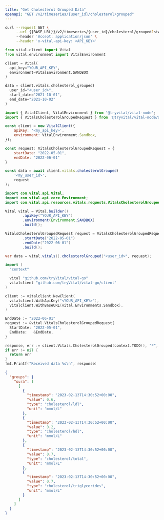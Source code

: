 ```yaml
---
title: "Get Cholesterol Grouped Data"
openapi: "GET /v2/timeseries/{user_id}/cholesterol/grouped"
---
```


<RequestExample>

```bash cURL
curl --request GET \
     --url {{BASE_URL}}/v2/timeseries/{user_id}/cholesterol/grouped?start_date={{START_DATE}}&end_date={{END_DATE}} \
     --header 'Accept: application/json' \
     --header 'x-vital-api-key: <API_KEY>'
```

```python Python
from vital.client import Vital
from vital.environment import VitalEnvironment

client = Vital(
  api_key="YOUR_API_KEY",
  environment=VitalEnvironment.SANDBOX
)

data = client.vitals.cholesterol_grouped(
  user_id="<user_id>", 
  start_date="2021-10-01", 
  end_date="2021-10-02"
)
```

```javascript Node
import { VitalClient, VitalEnvironment } from '@tryvital/vital-node';
import { VitalsCholesterolGroupedRequest } from '@tryvital/vital-node/api/resources/vitals';

const client = new VitalClient({
    apiKey: '<my_api_key>',
    environment: VitalEnvironment.Sandbox,
});

const request: VitalsCholesterolGroupedRequest = {
    startDate: "2022-05-01",
    endDate: "2022-06-01"
}

const data = await client.vitals.cholesterolGrouped(
    '<my_user_id>',
    request
);
```

```java Java
import com.vital.api.Vital;
import com.vital.api.core.Environment;
import com.vital.api.resources.vitals.requests.VitalsCholesterolGroupedRequest;

Vital vital = Vital.builder()
        .apiKey("YOUR_API_KEY")
        .environment(Environment.SANDBOX)
        .build();

VitalsCholesterolGroupedRequest request = VitalsCholesterolGroupedRequest.builder()
        .startDate("2022-05-01")
        .endDate("2022-06-01")
        .build();

var data = vital.vitals().cholesterolGrouped("<user_id>", request);
```

```go Go
import (
  "context"

  vital "github.com/tryVital/vital-go"
  vitalclient "github.com/tryVital/vital-go/client"
)

client := vitalclient.NewClient(
  vitalclient.WithApiKey("<YOUR_API_KEY>"),
  vitalclient.WithBaseURL(vital.Environments.Sandbox),
)

EndDate := "2022-06-01"
request := &vital.VitalsCholesterolGroupedRequest{
  StartDate: "2022-05-01",
  EndDate:   &EndDate,
}

response, err := client.Vitals.CholesterolGrouped(context.TODO(), "*", request)
if err != nil {
  return err
}
fmt.Printf("Received data %s\n", response)
```

</RequestExample>

<ResponseExample>

```json Example
{
  "groups": {
    "oura": [
      [
        {
          "timestamp": "2023-02-13T14:30:52+00:00",
          "value": 0.6,
          "type": "cholesterol/ldl",
          "unit": "mmol/L"
        },
        {
          "timestamp": "2023-02-13T14:30:52+00:00",
          "value": 0.2,
          "type": "cholesterol/hdl",
          "unit": "mmol/L"
        },
        {
          "timestamp": "2023-02-13T14:30:52+00:00",
          "value": 0.7,
          "type": "cholesterol/total",
          "unit": "mmol/L"
        },
        {
          "timestamp": "2023-02-13T14:30:52+00:00",
          "value": 0.7,
          "type": "cholesterol/triglycerides",
          "unit": "mmol/L"
        }
      ]
    ]
  }
}
```

</ResponseExample>
